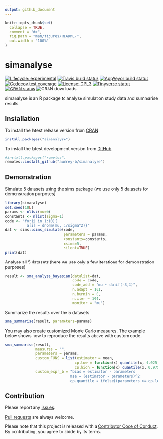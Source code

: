 ```yaml
---
output: github_document
---
```


<!-- README.md is generated from README.Rmd. Please edit that file -->

```r
knitr::opts_chunk$set(
  collapse = TRUE,
  comment = "#>",
  fig.path = "man/figures/README-",
  out.width = "100%"
)
```
# simanalyse

<!-- badges: start -->
[![Lifecycle: experimental](https://img.shields.io/badge/lifecycle-experimental-orange.svg)](https://www.tidyverse.org/lifecycle/#experimental)
[![Travis build status](https://travis-ci.com/audrey-b/simanalyse.svg?branch=master)](https://travis-ci.com/audrey-b/simanalyse)
[![AppVeyor build status](https://ci.appveyor.com/api/projects/status/github/audrey-b/simanalyse?branch=master&svg=true)](https://ci.appveyor.com/project/audrey-b/simanalyse)
[![Codecov test coverage](https://codecov.io/gh/audrey-b/simanalyse/branch/master/graph/badge.svg)](https://codecov.io/gh/audrey-b/simanalyse?branch=master)
[![License: GPL3](https://img.shields.io/badge/License-GPL3-blue.svg)](https://www.gnu.org/licenses/gpl-3.0.html)
[![Tinyverse status](https://tinyverse.netlify.com/badge/simanalyse)](https://CRAN.R-project.org/package=simanalyse)
[![CRAN status](https://www.r-pkg.org/badges/version/simanalyse)](https://cran.r-project.org/package=simanalyse)
![CRAN downloads](http://cranlogs.r-pkg.org/badges/simanalyse)
<!-- badges: end -->

simanalyse is an R package to analyse simulation study data and summarise results.

## Installation

To install the latest release version from [CRAN](https://cran.r-project.org)
```r
install.packages("simanalyse")
```

To install the latest development version from [GitHub](https://github.com/audrey-b/simanalyse)
```r
#install.packages("remotes")
remotes::install_github("audrey-b/simanalyse")
```

## Demonstration

Simulate 5 datasets using the sims package (we use only 5 datasets for demonstration purposes)
```r
library(simanalyse)
set.seed(10L)
params <- nlist(mu=0)
constants <- nlist(sigma=1)
code <- "for(i in 1:10){
          a[i] ~ dnorm(mu, 1/sigma^2)}"
dat <- sims::sims_simulate(code, 
                           parameters = params, 
                           constants=constants,
                           nsims=5,
                           silent=TRUE)
print(dat)
```

Analyse all 5 datasets (here we use only a few iterations for demonstration purposes)
```r
result <- sma_analyse_bayesian(datalist=dat,
                               code = code,
                               code_add = "mu ~ dunif(-3,3)",
                               n.adapt = 101,
                               n.burnin = 0,
                               n.iter = 101,
                               monitor = "mu")
```

Summarize the results over the 5 datasets
```r
sma_summarise(result, parameters=params)
```
You may also create customized Monte Carlo measures. The example below shows how to reproduce the results above with custom code.
```r
sma_summarise(result,
              measures = "", 
              parameters = params, 
              custom_FUNS = list(estimator = mean,
                                cp.low = function(x) quantile(x, 0.025),
                                cp.high = function(x) quantile(x, 0.975)),
              custom_expr_b = "bias = estimator - parameters
                              mse = (estimator - parameters)^2
                              cp.quantile = ifelse((parameters >= cp.low) & (parameters <= cp.high), 1, 0)")
```

## Contribution

Please report any [issues](https://github.com/audrey-b/simanalyse/issues).

[Pull requests](https://github.com/audrey-b/simanalyse/pulls) are always welcome.

Please note that this project is released with a [Contributor Code of Conduct](https://github.com/audrey-b/simanalyse/blob/master/CODE_OF_CONDUCT.md).
By contributing, you agree to abide by its terms.
